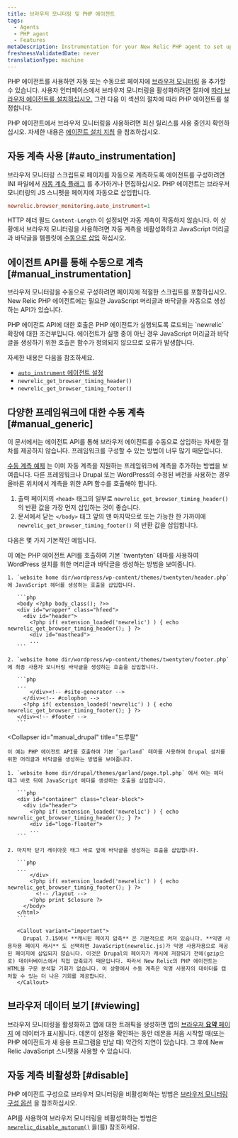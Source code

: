 ```yaml
---
title: 브라우저 모니터링 및 PHP 에이전트
tags:
  - Agents
  - PHP agent
  - Features
metaDescription: Instrumentation for your New Relic PHP agent to set up browser monitoring.
freshnessValidatedDate: never
translationType: machine
---
```


PHP 에이전트를 사용하면 자동 또는 수동으로 페이지에 [브라우저 모니터링](/docs/browser/new-relic-browser/getting-started/introduction-new-relic-browser) 을 추가할 수 있습니다. 사용자 인터페이스에서 브라우저 모니터링을 활성화하려면 절차에 [따라 브라우저 에이전트를 설치하십시오.](/docs/browser/new-relic-browser/installation/install-new-relic-browser-agent) 그런 다음 이 섹션의 절차에 따라 PHP 에이전트를 설정합니다.

PHP 에이전트에서 브라우저 모니터링을 사용하려면 최신 릴리스를 사용 중인지 확인하십시오. 자세한 내용은 [에이전트 설치 지침](/docs/agents/php-agent/installation/php-agent-installation-overview) 을 참조하십시오.

## 자동 계측 사용 [#auto_instrumentation]

브라우저 모니터링 스크립트로 페이지를 자동으로 계측하도록 에이전트를 구성하려면 INI 파일에서 [자동 계측 플래그](/docs/agents/php-agent/configuration/php-agent-configuration#inivar-autorum) 를 추가하거나 편집하십시오. PHP 에이전트는 브라우저 모니터링의 JS 스니펫을 페이지에 자동으로 삽입합니다.

```ini
newrelic.browser_monitoring.auto_instrument=1
```

HTTP 헤더 필드 `Content-Length` 이 설정되면 자동 계측이 작동하지 않습니다. 이 상황에서 브라우저 모니터링을 사용하려면 자동 계측을 비활성화하고 JavaScript 머리글과 바닥글을 템플릿에 [수동으로 삽입](#manual_instrumentation) 하십시오.

## 에이전트 API를 통해 수동으로 계측 [#manual_instrumentation]

브라우저 모니터링을 수동으로 구성하려면 페이지에 적절한 스크립트를 포함하십시오. New Relic PHP 에이전트에는 필요한 JavaScript 머리글과 바닥글을 자동으로 생성하는 API가 있습니다.

<Callout variant="important">
  PHP 에이전트 API에 대한 호출은 PHP 에이전트가 실행되도록 로드되는 `newrelic` 확장에 대한 조건부입니다. 에이전트가 실행 중이 아닌 경우 JavaScript 머리글과 바닥글을 생성하기 위한 호출은 함수가 정의되지 않으므로 오류가 발생합니다.
</Callout>

자세한 내용은 다음을 참조하세요.

* [`auto_instrument` 에이전트 설정](/docs/agents/php-agent/configuration/php-agent-configuration#inivar-autorum)
* `newrelic_get_browser_timing_header()`
* `newrelic_get_browser_timing_footer()`

## 다양한 프레임워크에 대한 수동 계측 [#manual_generic]

이 문서에서는 에이전트 API를 통해 브라우저 에이전트를 수동으로 삽입하는 자세한 절차를 제공하지 않습니다. 프레임워크를 구성할 수 있는 방법이 너무 많기 때문입니다.

[수동 계측 예제](#manual_examples) 는 이미 자동 계측을 지원하는 프레임워크에 계측을 추가하는 방법을 보여줍니다. 다른 프레임워크나 Drupal 또는 WordPress의 수정된 버전을 사용하는 경우 올바른 위치에서 계측을 위한 API 함수를 호출해야 합니다.

1. 출력 페이지의 `<head>` 태그의 일부로 `newrelic_get_browser_timing_header()` 의 반환 값을 가장 먼저 삽입하는 것이 좋습니다.
2. 문서에서 닫는 `</body>` 태그 앞의 맨 마지막으로 또는 가능한 한 가까이에 `newrelic_get_browser_timing_footer()` 의 반환 값을 삽입합니다.

다음은 몇 가지 기본적인 예입니다.

<CollapserGroup>
  <Collapser
    id="manual_wp"
    title="워드프레스"
  >
    이 예는 PHP 에이전트 API를 호출하여 기본 `twentyten` 테마를 사용하여 WordPress 설치를 위한 머리글과 바닥글을 생성하는 방법을 보여줍니다.

    1. `website home dir/wordpress/wp-content/themes/twentyten/header.php` 에 JavaScript 헤더를 생성하는 호출을 삽입합니다.

       ```php
       <body <?php body_class(); ?>>
       <div id="wrapper" class="hfeed">
         <div id="header">
           <?php if( extension_loaded('newrelic') ) { echo newrelic_get_browser_timing_header(); } ?>
           <div id="masthead">
           ...
       ```

    2. `website home dir/wordpress/wp-content/themes/twentyten/footer.php` 에 최종 사용자 모니터링 바닥글을 생성하는 호출을 삽입합니다.

       ```php
       ...
           </div><!-- #site-generator -->
         </div><!-- #colophon -->
         <?php if( extension_loaded('newrelic') ) { echo newrelic_get_browser_timing_footer(); } ?>
       </div><!-- #footer -->
       ```
  </Collapser>

  <Collapser
    id="manual_drupal"
    title="드루팔"
  >
    이 예는 PHP 에이전트 API를 호출하여 기본 `garland` 테마를 사용하여 Drupal 설치를 위한 머리글과 바닥글을 생성하는 방법을 보여줍니다.

    1. `website home dir/drupal/themes/garland/page.tpl.php` 에서 여는 헤더 태그 바로 뒤에 JavaScript 헤더를 생성하는 호출을 삽입합니다.

       ```php
       <div id="container" class="clear-block">
         <div id="header">
           <?php if( extension_loaded('newrelic') ) { echo newrelic_get_browser_timing_header(); } ?>
           <div id="logo-floater">
           ...
       ```

    2. 마지막 닫기 레이아웃 태그 바로 앞에 바닥글을 생성하는 호출을 삽입합니다.

       ```php
       ...
           </div>
           <?php if( extension_loaded('newrelic') ) { echo newrelic_get_browser_timing_footer(); } ?>
             <!-- /layout -->
           <?php print $closure ?>
         </body>
       </html>
       ```

       <Callout variant="important">
         Drupal 7.15에서 **캐시된 페이지 압축** 은 기본적으로 켜져 있습니다. **익명 사용자용 페이지 캐시** 도 선택하면 JavaScript(newrelic.js)가 익명 사용자용으로 제공된 페이지에 삽입되지 않습니다. 이것은 Drupal의 페이지가 캐시에 저장되기 전에(gzip으로) 데이터베이스에서 직접 압축되기 때문입니다. 따라서 New Relic의 PHP 에이전트는 HTML을 구문 분석할 기회가 없습니다. 이 상황에서 수동 계측은 익명 사용자의 데이터를 캡처할 수 있는 더 나은 기회를 제공합니다.
       </Callout>
  </Collapser>
</CollapserGroup>

## 브라우저 데이터 보기 [#viewing]

브라우저 모니터링을 활성화하고 앱에 대한 트래픽을 생성하면 앱의 [브라우저 **요약** 페이지](/docs/browser/new-relic-browser/getting-started/browser-overview-page-website-performance-summary) 에 데이터가 표시됩니다. 데몬이 설정을 확인하는 동안 데몬을 처음 시작할 때(또는 PHP 에이전트가 새 응용 프로그램을 만날 때) 약간의 지연이 있습니다. 그 후에 New Relic JavaScript 스니펫을 사용할 수 있습니다.

## 자동 계측 비활성화 [#disable]

PHP 에이전트 구성으로 브라우저 모니터링을 비활성화하는 방법은 [브라우저 모니터링 구성 옵션](/docs/agents/php-agent/configuration/php-agent-configuration#inivar-autorum) 을 참조하십시오.

API를 사용하여 브라우저 모니터링을 비활성화하는 방법은 [`newrelic_disable_autorum()`](/docs/agents/php-agent/php-agent-api/newrelic_disable_autorum) 을(를) 참조하세요.